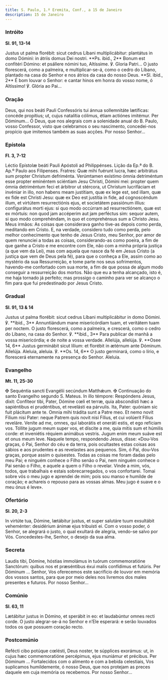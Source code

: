 ```yaml
---
title: S. Paulo, 1.º Eremita, Conf., a 15 de Janeiro
description: 15 de Janeiro
---
```


### Intróito

**Sl. 91, 13-14**

<div class="side-by-side not-content">
  <span>
    Justus ut palma florébit: sicut cedrus Líbani multiplicábitur: plantátus in domo Dómini: in
    átriis domus Dei nostri. **Ps. ibid., 2** Bonum est confitéri Dómino: et psállere nómini tuo,
    Altíssime. ℣. Gloria Patri...
  </span>
  <span>
    O justo florescerá, como a palmeira, e multiplicar-se-á, como o cedro do Líbano, plantado na
    casa do Senhor e nos átrios da casa do nosso Deus. **Sl. ibid., 2** É bom louvar o Senhor: e
    cantar hinos em honra do vosso nome, ó Altíssimo! ℣. Glória ao Pai...
  </span>
</div>

### Oração

<div class="side-by-side not-content">
  <span>
    Deus, qui nos beáti Pauli Confessóris tui ánnua sollemnitáte lætíficas: concéde propítius; ut,
    cujus natalítia cólimus, étiam actiónes imitémur. Per Dóminum...
  </span>
  <span>
    Ó Deus, que nos alegrais com a solenidade anual do B. Paulo, vosso Confessor, visto que
    celebramos o seu nascimento, concedei-nos propício que imitemos também as suas acções. Por nosso
    Senhor...
  </span>
</div>

### Epístola

**Fl. 3, 7-12**

<div class="side-by-side not-content">
  <span>Léctio Epístolæ beáti Pauli Apóstoli ad Philippénses.</span>
  <span>Lição da Ep.ª do B. Ap.º Paulo aos Filipenses.</span>
  <span>
    Fratres: Quæ mihi fuérunt lucra, hæc arbitrátus sum propter Christum defriménta. Verúmtamen
    exístimo ómnia detriméntum esse propter eminéntem sciéntiam Jesu Christi, Dómini mei: propter
    quem ómnia detriméntum feci et árbitror ut stércora, ut Christum lucrifáciam et invéniar in
    illo, non habens meam justítiam, quæ ex lege est, sed illam, quæ ex fide est Christi Jesu: quæ
    ex Deo est justítia in fide, ad cognoscéndum illum, et virtútem resurrectiónis ejus, et
    societátem passiónum illíus: configurátus morti ejus: si quo modo occúrram ad resurrectiónem,
    quæ est ex mórtuis: non quod jam accéperim aut jam perféctus sim: sequor autem, si quo modo
    comprehéndam, in quo et comprehénsus sum a Christo Jesu.
  </span>
  <span>
    Meus irmãos: As coisas que considerava ganho tive-as depois como perda, meditando em Cristo. E,
    na verdade, considero tudo como perda, pelo melhor conhecimento que tenho de Jesus Cristo, meu
    Senhor, por amor de quem renunciei a todas as coisas, considerando-as como poeira, a fim de que
    ganhe a Cristo e me encontre com Ele, não com a minha própria justiça (a que vem da Lei), mas
    com aquela que nasce da fé em Jesus Cristo (a justiça que vem de Deus pela fé), para que o
    conheça a Ele, assim como ao mystério da sua Ressurreição, e tome parte nos seus sofrimentos,
    havendo-me confortado com sua morte, a fim de que possa de algum modo conseguir a ressurreição
    dos mortos. Não que eu a tenha alcançado, isto é, me haja tornado já perfeito; mas prossigo o
    caminho para ver se alcanço o fim para que fui predestinado por Jesus Cristo.
  </span>
</div>

### Gradual

**Sl. 91, 13 & 14**

<div class="side-by-side not-content">
  <span>
    Justus ut palma florébit: sicut cedrus Líbani multiplicábitur in domo Dómini. ℣. **ibid., 3**
    Annuntiándum mane misericórdiam tuam, et veritátem tuam per noctem.
  </span>
  <span>
    O justo florescerá, como a palmeira, e crescerá, como o cedro do Líbano, na casa do Senhor. ℣.
    **ibid., 3** Para publicar de manhã a vossa misericórdia; e de noite a vossa verdade.
  </span>
  <span>
    Allelúja, allelúja. ℣. **Osee 14, 6** Justus germinábit sicut lílium: et florébit in ætérnum
    ante Dóminum. Allelúja.
  </span>
  <span>
    Aleluia, aleluia. ℣. **Os. 14, 6** O justo germinará, como o lírio, e florescerá eternamente na
    presença do Senhor. Aleluia.
  </span>
</div>

### Evangelho

**Mt. 11, 25-30**

<div class="side-by-side not-content">
  <span>
    <span class="text-red-500">✠</span> Sequéntia sancti Evangélii secúndum Matthǽum.
  </span>
  <span>
    <span class="text-red-500">✠</span> Continuação do santo Evangelho segundo S. Mateus.
  </span>
  <span>
    In illo témpore: Respóndens Jesus, dixit: Confíteor tibi, Pater, Dómine cœli et terræ, quia
    abscondísti hæc a sapiéntibus ei prudéntibus, et revelásti ea párvulis. Ita, Pater: quóniam sic
    fuit plácitum ante te. Omnia mihi trádita sunt a Patre meo. Et nemo novit Fílium nisi Pater:
    neque Patrem quis novit nisi Fílius, et cui volúerit Fílius reveláre. Veníte ad me, omnes, qui
    laborátis et oneráti estis, et ego refíciam vos. Tóllite jugum meum super vos, et díscite a me,
    quia mitis sum et húmilis corde: et inveniétis réquiem animábus vestris. Jugum enim meum suáve
    est et onus meum leve.
  </span>
  <span>
    Naquele tempo, respondendo Jesus, disse: «Dou-Vos graças, ó Pai, Senhor do céu e da terra, pois
    ocultastes estas coisas aos sábios e aos prudentes e as revelastes aos pequenos. Sim, ó Pai,
    dou-Vos graças, porque assim o quisestes. Todas as coisas me foram dadas pelo meu Pai; e ninguém
    conhece o Filho senão o Pai, nem ninguém conhece o Pai senão o Filho, e aquele a quem o Filho o
    revelar. Vinde a mim, vós, todos, que trabalhais e estais sobrecarregados, o vos confortarei.
    Tomai sobre vós o meu jugo e aprendei de mim; pois sou manso e humilde de coração; e achareis o
    repouso para as vossas almas. Meu jugo é suave e o meu ónus é leve».
  </span>
</div>

### Ofertório

**Sl. 20, 2-3**

<div class="side-by-side not-content">
  <span>
    In virtúte tua, Dómine, lætábitur justus, et super salutáre tuum exsultábit veheménter:
    desidérium ánimæ ejus tribuísti ei.
  </span>
  <span>
    Com o vosso poder, ó Senhor, se alegrará o justo, o qual exultará de alegria, vendo-se salvo por
    Vós. Concedestes-lhe, Senhor, o desejo da sua alma.
  </span>
</div>

### Secreta

<div class="side-by-side not-content">
  <span>
    Laudis tibi, Dómine, hóstias immolámus in tuórum commemoratióne Sanctórum: quibus nos et
    præséntibus éxui malis confídimus et futúris. Per Dóminum ...
  </span>
  <span>
    Senhor, Vos oferecemos este sacrifício de louvor em memória dos vossos santos, para que por meio
    deles nos livremos dos males presentes e futuros. Por nosso Senhor...
  </span>
</div>

### Comúnio

**Sl. 63, 11**

<div class="side-by-side not-content">
  <span>Lætábitur justus in Dómino, et sperábit in eo: et laudabúntur omnes recti corde.</span>
  <span>
    O justo alegrar-se-á no Senhor e n’Ele esperará: e serão louvados todos os que possuem coração
    recto.
  </span>
</div>

### Postcomúnio

<div class="side-by-side not-content">
  <span>
    Refécti cibo potúque cœlésti, Deus noster, te súpplices exorámus: ut, in cujus hæc
    commemoratióne percépimus, ejus muniámur et précibus. Per Dóminum ...
  </span>
  <span>
    Fortalecidos com o alimento e com a bebida celestiais, Vos suplicamos humildemente, ó nosso
    Deus, que nos protejam as preces daquele em cuja memória os recebemos. Por nosso Senhor...
  </span>
</div>
